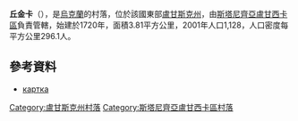 {{coord|48|55|10|N|39|39|31|E|scale:30000|display=title}}

'''丘金卡'''（{{lang-uk|Чугинка}}），是[[烏克蘭|烏克蘭]]的村落，位於該國東部[[盧甘斯克州|盧甘斯克州]]，由[[斯塔尼齊亞盧甘西卡區|斯塔尼齊亞盧甘西卡區]]負責管轄，始建於1720年，面積3.81平方公里，2001年人口1,128，人口密度每平方公里296.1人。

==參考資料==
* [https://web.archive.org/web/20110727132800/http://gska2.rada.gov.ua/pls/z7502/A005?rdat1=31.03.2009&rf7571=18719 картка]

{{DEFAULTSORT:Чугинка}}
[[Category:盧甘斯克州村落|Category:盧甘斯克州村落]]
[[Category:斯塔尼齊亞盧甘西卡區村落|Category:斯塔尼齊亞盧甘西卡區村落]]


{{Luhansk-geo-stub}}